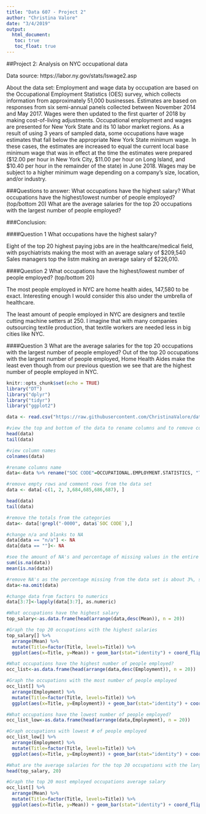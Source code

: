 ```yaml
---
title: "Data 607 - Project 2"
author: "Christina Valore"
date: "3/4/2019"
output:
  html_document:
   toc: true
   toc_float: true
---
```

##Project 2: Analysis on NYC occupational data

Data source: https://labor.ny.gov/stats/lswage2.asp

About the data set: Employment and wage data by occupation are based on the Occupational Employment Statistics (OES) survey, which collects information from approximately 51,000 businesses. Estimates are based on responses from six semi-annual panels collected between November 2014 and May 2017. Wages were then updated to the first quarter of 2018 by making cost-of-living adjustments. Occupational employment and wages are presented for New York State and its 10 labor market regions. As a result of using 3 years of sampled data, some occupations have wage estimates that fall below the appropriate New York State minimum wage. In these cases, the estimates are increased to equal the current local base minimum wage that was in effect at the time the estimates were prepared ($12.00 per hour in New York City, $11.00 per hour on Long Island, and $10.40 per hour in the remainder of the state) in June 2018. Wages may be subject to a higher minimum wage depending on a company's size, location, and/or industry.

###Questions to answer: 
What occupations have the highest salary? 
What occupations have the highest/lowest number of people employed? (top/bottom 20)
What are the average salaries for the top 20 occupations with the largest number of people employed?

###Conclusion: 

####Question 1
What occupations have the highest salary? 

Eight of the top 20  highest paying jobs are in the healthcare/medical field, with psychiatrists making the most with an average salary of $209,540 Sales managers top the listm making an average salary of $226,010.

####Question 2
What occupations have the highest/lowest number of people employed? (top/bottom 20)

The most people employed in NYC are  home health aides, 147,580 to be exact. Interesting enough I would consider this also under the umbrella of healthcare.

The least amount of people employed in NYC are designers and textile cutting machine setters at 250. I imagine that with many companies outsourcing textile production, that textile workers are needed less in big cities like NYC.

####Question 3
What are the average salaries for the top 20 occupations with the largest number of people employed?
Out of the top 20 occupations with the largest number of people employed, Home Health Aides make the least even though from our previous question we see that are the highest number of people employed in NYC. 

```r
knitr::opts_chunk$set(echo = TRUE)
library("DT")
library("dplyr")
library("tidyr")
library("ggplot2")
```

```r
data <- read.csv("https://raw.githubusercontent.com/ChristinaValore/data-aqu-mgmt-607/master/wagesCSV.csv", header=TRUE,stringsAsFactors = FALSE)

#view the top and bottom of the data to rename columns and to remove comments from the bottom
head(data)
tail(data)

#view column names
colnames(data)

#rename columns name
data<-data %>% rename("SOC CODE"=OCCUPATIONAL.EMPLOYMENT.STATISTICS, "Title"=X,"Employment"=X.1,"Mean"=X.2, "Median"=X.3, "Entry"=X.4, "Experienced"=X.5)

#remove empty rows and comment rows from the data set
data <- data[-c(1, 2, 3,684,685,686,687), ]

head(data)
tail(data)

#remove the totals from the categories
data<- data[!grepl("-0000", data$`SOC CODE`),]

#change n/a and blanks to NA
data[data == "n/a"] <- NA
data[data == ""]<- NA

#see the amount of NA's and percentage of missing values in the entire dataset. If the value is too large, the analysis will be potentially skewed
sum(is.na(data))
mean(is.na(data))

#remove NA's as the percentage missing from the data set is about 3%, small enough to omit
data<-na.omit(data)

#change data from factors to numerics
data[3:7]<-lapply(data[3:7], as.numeric)
```

```r
#What occupations have the highest salary
top_salary<-as.data.frame(head(arrange(data,desc(Mean)), n = 20))

#Graph the top 20 occupations with the highest salaries
top_salary[] %>%
  arrange(Mean) %>%
  mutate(Title=factor(Title, levels=Title)) %>%
  ggplot(aes(x=Title, y=Mean)) + geom_bar(stat="identity") + coord_flip() + labs(title="Occupations with highest salary in NYC", x= "Occupation", y="Salary") +theme(plot.title = element_text(size=7))

#What occupations have the highest number of people employed?
occ_list<-as.data.frame(head(arrange(data,desc(Employment)), n = 20))

#Graph the occupations with the most number of people employed
occ_list[] %>%
  arrange(Employment) %>%
  mutate(Title=factor(Title, levels=Title)) %>%
  ggplot(aes(x=Title, y=Employment)) + geom_bar(stat="identity") + coord_flip() + labs(title="20 occupations with most employed in NYC", x= "Occupation", y="Amount employed") +theme(plot.title = element_text(size=7))

#What occupations have the lowest number of people employed?
occ_list_low<-as.data.frame(head(arrange(data,Employment), n = 20))

#Graph occupations with lowest # of people employed
occ_list_low[] %>%
  arrange(Employment) %>%
  mutate(Title=factor(Title, levels=Title)) %>%
  ggplot(aes(x=Title, y=Employment)) + geom_bar(stat="identity") + coord_flip() + labs(title="20 occupations with least employed in NYC", x= "Occupation", y="Amount employed") +theme(plot.title = element_text(size=7))

```

```r
#What are the average salaries for the top 20 occupations with the largest number of people employed?
head(top_salary, 20)

#Graph the top 20 most employed occupations average salary
occ_list[] %>%
  arrange(Mean) %>%
  mutate(Title=factor(Title, levels=Title)) %>%
  ggplot(aes(x=Title, y=Mean)) + geom_bar(stat="identity") + coord_flip() + labs(title="Average Salary for the 20 most-employed occupations", x= "Occupation", y="Average Salary") +theme(plot.title = element_text(size=7))
```
